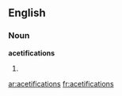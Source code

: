 ==English==

===Noun===
'''acetifications'''

# {{plural of|[[acetification]]}}

[[ar:acetifications]]
[[fr:acetifications]]